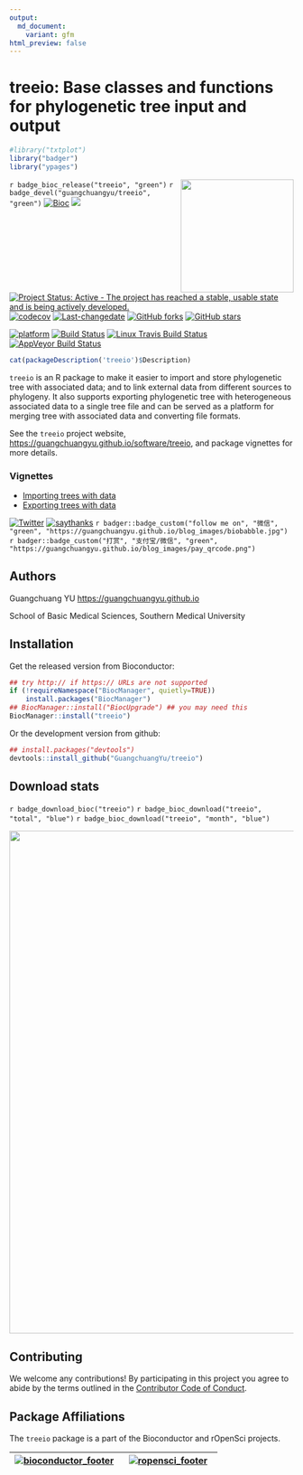 ```yaml
---
output:
  md_document:
    variant: gfm
html_preview: false
---
```


<!-- README.md is generated from README.Rmd. Please edit that file -->


#  treeio: Base classes and functions for phylogenetic tree input and output

```r
#library("txtplot")
library("badger")
library("ypages")
```

<img src="https://raw.githubusercontent.com/Bioconductor/BiocStickers/master/treeio/treeio.png" height="200" align="right" />


`r badge_bioc_release("treeio", "green")`
`r badge_devel("guangchuangyu/treeio", "green")`
[![Bioc](http://www.bioconductor.org/shields/years-in-bioc/treeio.svg)](https://www.bioconductor.org/packages/devel/bioc/html/treeio.html#since)
[![](https://badges.ropensci.org/179_status.svg)](https://github.com/ropensci/onboarding/issues/179)




[![Project Status: Active - The project has reached a stable, usable state and is being actively developed.](http://www.repostatus.org/badges/latest/active.svg)](http://www.repostatus.org/#active)
[![codecov](https://codecov.io/gh/GuangchuangYu/treeio/branch/master/graph/badge.svg)](https://codecov.io/gh/GuangchuangYu/treeio)
[![Last-changedate](https://img.shields.io/badge/last%20change-`r gsub('-', '--', Sys.Date())`-green.svg)](https://github.com/GuangchuangYu/treeio/commits/master)
[![GitHub forks](https://img.shields.io/github/forks/GuangchuangYu/treeio.svg)](https://github.com/GuangchuangYu/treeio/network)
[![GitHub stars](https://img.shields.io/github/stars/GuangchuangYu/treeio.svg)](https://github.com/GuangchuangYu/treeio/stargazers)


[![platform](http://www.bioconductor.org/shields/availability/devel/treeio.svg)](https://www.bioconductor.org/packages/devel/bioc/html/treeio.html#archives)
[![Build Status](http://www.bioconductor.org/shields/build/devel/bioc/treeio.svg)](https://bioconductor.org/checkResults/devel/bioc-LATEST/treeio/)
[![Linux Travis Build Status](https://img.shields.io/travis/GuangchuangYu/treeio/master.svg?label=Linux)](https://travis-ci.org/GuangchuangYu/treeio)
[![AppVeyor Build Status](https://img.shields.io/appveyor/ci/Guangchuangyu/treeio/master.svg?label=Windows)](https://ci.appveyor.com/project/GuangchuangYu/treeio)


```r
cat(packageDescription('treeio')$Description)
```

`treeio` is an R package to make it easier to import and store phylogenetic tree
with associated data; and to link external data from different sources to
phylogeny. It also supports exporting phylogenetic tree with heterogeneous
associated data to a single tree file and can be served as a platform for
merging tree with associated data and converting file formats.

See the `treeio` project website, <https://guangchuangyu.github.io/software/treeio>, and
package vignettes for more details.

### Vignettes

+ [Importing trees with data](http://bioconductor.org/packages/devel/bioc/vignettes/treeio/inst/doc/Importer.html)
+ [Exporting trees with data](http://bioconductor.org/packages/devel/bioc/vignettes/treeio/inst/doc/Exporter.html)

[![Twitter](https://img.shields.io/twitter/url/http/shields.io.svg?style=social&logo=twitter)](https://twitter.com/intent/tweet?hashtags=treeio&url=http://onlinelibrary.wiley.com/doi/10.1111/2041-210X.12628/abstract&screen_name=guangchuangyu)
[![saythanks](https://img.shields.io/badge/say-thanks-ff69b4.svg)](https://saythanks.io/to/GuangchuangYu)
`r badger::badge_custom("follow me on", "微信", "green", "https://guangchuangyu.github.io/blog_images/biobabble.jpg")`
`r badger::badge_custom("打赏", "支付宝/微信", "green", "https://guangchuangyu.github.io/blog_images/pay_qrcode.png")`


## Authors

Guangchuang YU <https://guangchuangyu.github.io>

School of Basic Medical Sciences, Southern Medical University


## Installation

Get the released version from Bioconductor:

```r
## try http:// if https:// URLs are not supported
if (!requireNamespace("BiocManager", quietly=TRUE))
    install.packages("BiocManager")
## BiocManager::install("BiocUpgrade") ## you may need this
BiocManager::install("treeio")
```

Or the development version from github:

```r
## install.packages("devtools")
devtools::install_github("GuangchuangYu/treeio")
```

## Download stats

`r badge_download_bioc("treeio")`
`r badge_bioc_download("treeio", "total", "blue")`
`r badge_bioc_download("treeio", "month", "blue")`


<img src="https://guangchuangyu.github.io/software/treeio/index_files/figure-html/unnamed-chunk-2-1.png" width="890"/>


## Contributing

We welcome any contributions! By participating in this project you agree to
abide by the terms outlined in the [Contributor Code of Conduct](CONDUCT.md).


## Package Affiliations

The `treeio` package is a part of the Bioconductor and rOpenSci projects.

| [![bioconductor_footer](http://bioconductor.org/images/logo_bioconductor.gif)](http://bioconductor.org) | [![ropensci_footer](http://ropensci.org/public_images/github_footer.png)](http://ropensci.org) |
|:-------------------------------------------------------------------------------------------------------:|:----------------------------------------------------------------------------------------------:|

